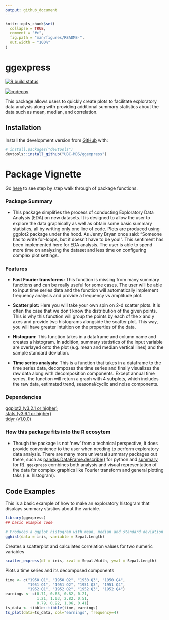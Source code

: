 ```yaml
---
output: github_document
---
```


<!-- README.md is generated from README.Rmd. Please edit that file -->

```r
knitr::opts_chunk$set(
  collapse = TRUE,
  comment = "#>",
  fig.path = "man/figures/README-",
  out.width = "100%"
)
```

# ggexpress

<!-- badges: start -->
[![R build status](https://github.com/UBC-MDS/ggexpress/workflows/R-CMD-check/badge.svg)](https://github.com/UBC-MDS/ggexpress/actions)

[![codecov](https://codecov.io/gh/UBC-MDS/ggexpress/branch/master/graph/badge.svg)](https://codecov.io/gh/UBC-MDS/ggexpress)

<!-- badges: end -->

This package allows users to quickly create plots to facilitate exploratory data analysis along with providing additional summary statistics about the data such as mean, median, and correlation.

## Installation

Install the development version from [GitHub](https://github.com/) with:

``` r
# install.packages("devtools")
devtools::install_github("UBC-MDS/ggexpress")
```

# Package Vignette
Go [here](https://ubc-mds.github.io/ggexpress/) to see step by step walk through of package functions. 

### Package Summary
- This package simplifies the process of conducting Exploratory Data Analysis (EDA) on new datasets. It is designed to allow the user to explore the data graphically as well as obtain some basic summary statistics, all by writing only one line of code. Plots are produced using ggplot2 package under the hood. As Jenny Bryan once said: “Someone has to write for-loops, but it doesn’t have to be you!”. This sentiment has been implemented here for EDA analysis. The user is able to spend more time on analyzing the dataset and less time on configuring complex plot settings. 

### Features
- **Fast Fourier transforms:** This function is missing from many summary functions and can be really useful for some cases. The user will be able to input time series data and the function will automatically implement frequency analysis and provide a frequency vs amplitude plot.

- **Scatter plot:** Here you will take your own spin on 2-d scatter plots. It is often the case that we don’t know the distribution of the given points. This is why this function will group the points by each of the x and y axes and provide two histograms alongside the scatter plot. This way, you will have greater intuition on the properties of the data.

- **Histogram:** This function takes in a dataframe and column name and creates a histogram. In addition, summary statistics of the input variable are overlayed onto the plot (e.g. mean and median vertical lines) and the sample standard deviation.


- **Time series analysis:** This is a function that takes in a dataframe to the time series data, decomposes the time series and finally visualizes the raw data along with decomposition components. Except annual time series, the function will return a graph with 4 subplots, which includes the raw data, estimated trend, seasonal/cyclic and noise components.

### Dependencies

[ggplot2 (v3.2.1 or higher)](https://ggplot2.tidyverse.org)
<br>
[stats (v3.6.1 or higher)](https://www.rdocumentation.org/packages/stats/versions/3.6.2)
<br>
[tidyr (v1.0.0)](https://tidyr.tidyverse.org)

### How this package fits into the R ecosytem
- Though the package is not ‘new’ from a technical perspective, it does provide convenience to the user when needing to perform exploratory data analysis. There are many more universal summary packages out there, such as [pandas.DataFrame.describe()](https://pandas.pydata.org/pandas-docs/stable/reference/api/pandas.DataFrame.describe.html) for python and [summary](https://www.rdocumentation.org/packages/base/versions/3.6.2/topics/summary) for R). `ggexpress` combines both analysis and visual representation of the data for complex graphics like Fourier transform and general plotting taks (i.e. histogram). 

## Code Examples

This is a basic example of how to make an exploratory histogram that displays summary stastics about the variable. 

```r
library(ggexpress)
## basic example code

# Produces a ggplot histogram with mean, median and standard deviation indicated on the plot.
gghist(data = iris, variable = Sepal.Length)

```

Creates a scatterplot and calculates correlation values for two numeric variables
```r
scatter_express(df = iris, xval = Sepal.Width, yval = Sepal.Length)
```

Plots a time series and its decomposed components
```r
time <- c("1950 Q1", "1950 Q2", "1950 Q3", "1950 Q4", 
          "1951 Q1", "1951 Q2", "1951 Q3", "1951 Q4",
          "1952 Q1", "1952 Q2", "1952 Q3", "1952 Q4")
earnings <- c(0.71, 0.63, 0.82, 0.21, 
              1.21, 1.03, 2.82, 0.51,
              0.79, 0.92, 1.06, 0.41)
ts_data <- tibble::tibble(time, earnings)
ts_plot(data=ts_data, col="earnings", frequency=4)
```

